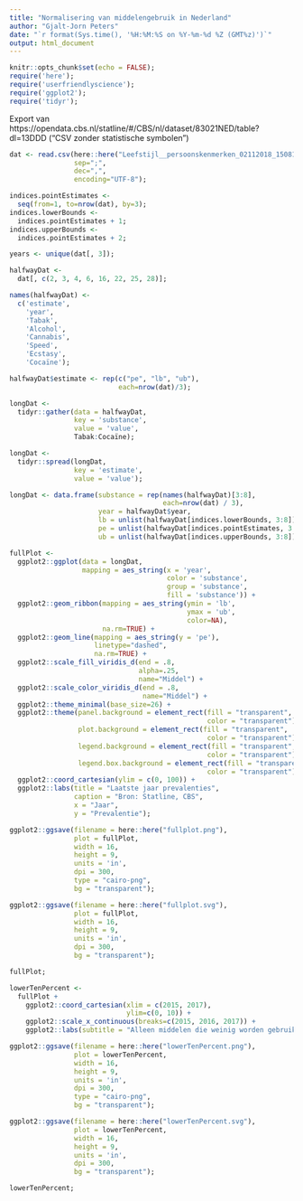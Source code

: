```yaml
---
title: "Normalisering van middelengebruik in Nederland"
author: "Gjalt-Jorn Peters"
date: "`r format(Sys.time(), '%H:%M:%S on %Y-%m-%d %Z (GMT%z)')`"
output: html_document
---
```


```r
knitr::opts_chunk$set(echo = FALSE);
require('here');
require('userfriendlyscience');
require('ggplot2');
require('tidyr');
```

Export van https://opendata.cbs.nl/statline/#/CBS/nl/dataset/83021NED/table?dl=13DDD ("CSV zonder statistische symbolen")

```r
dat <- read.csv(here::here("Leefstijl__persoonskenmerken_02112018_150819.csv"),
                sep=";",
                dec=",",
                encoding="UTF-8");

indices.pointEstimates <-
  seq(from=1, to=nrow(dat), by=3);
indices.lowerBounds <-
  indices.pointEstimates + 1;
indices.upperBounds <-
  indices.pointEstimates + 2;

years <- unique(dat[, 3]);

halfwayDat <-
  dat[, c(2, 3, 4, 6, 16, 22, 25, 28)];

names(halfwayDat) <-
  c('estimate',
    'year',
    'Tabak',
    'Alcohol',
    'Cannabis',
    'Speed',
    'Ecstasy',
    'Cocaïne');

halfwayDat$estimate <- rep(c("pe", "lb", "ub"),
                           each=nrow(dat)/3);

longDat <-
  tidyr::gather(data = halfwayDat,
                key = 'substance',
                value = 'value',
                Tabak:Cocaïne);

longDat <-
  tidyr::spread(longDat,
                key = 'estimate',
                value = 'value');

longDat <- data.frame(substance = rep(names(halfwayDat)[3:8],
                                      each=nrow(dat) / 3),
                      year = halfwayDat$year,
                      lb = unlist(halfwayDat[indices.lowerBounds, 3:8]),
                      pe = unlist(halfwayDat[indices.pointEstimates, 3:8]),
                      ub = unlist(halfwayDat[indices.upperBounds, 3:8]));

fullPlot <-
  ggplot2::ggplot(data = longDat,
                  mapping = aes_string(x = 'year',
                                       color = 'substance',
                                       group = 'substance',
                                       fill = 'substance')) +
  ggplot2::geom_ribbon(mapping = aes_string(ymin = 'lb',
                                            ymax = 'ub',
                                            color=NA),
                       na.rm=TRUE) +
  ggplot2::geom_line(mapping = aes_string(y = 'pe'),
                     linetype="dashed",
                     na.rm=TRUE) +
  ggplot2::scale_fill_viridis_d(end = .8,
                                alpha=.25,
                                name="Middel") +
  ggplot2::scale_color_viridis_d(end = .8,
                                 name="Middel") +
  ggplot2::theme_minimal(base_size=26) +
  ggplot2::theme(panel.background = element_rect(fill = "transparent",
                                                 color = "transparent"),
                 plot.background = element_rect(fill = "transparent",
                                                 color = "transparent"),
                 legend.background = element_rect(fill = "transparent",
                                                 color = "transparent"),
                 legend.box.background = element_rect(fill = "transparent",
                                                 color = "transparent")) +
  ggplot2::coord_cartesian(ylim = c(0, 100)) +
  ggplot2::labs(title = "Laatste jaar prevalenties",
                caption = "Bron: Statline, CBS",
                x = "Jaar",
                y = "Prevalentie");

ggplot2::ggsave(filename = here::here("fullplot.png"),
                plot = fullPlot,
                width = 16,
                height = 9,
                units = 'in',
                dpi = 300,
                type = "cairo-png",
                bg = "transparent");

ggplot2::ggsave(filename = here::here("fullplot.svg"),
                plot = fullPlot,
                width = 16,
                height = 9,
                units = 'in',
                dpi = 300,
                bg = "transparent");

fullPlot;

lowerTenPercent <- 
  fullPlot +
    ggplot2::coord_cartesian(xlim = c(2015, 2017),
                             ylim=c(0, 10)) +
    ggplot2::scale_x_continuous(breaks=c(2015, 2016, 2017)) +
    ggplot2::labs(subtitle = "Alleen middelen die weinig worden gebruikt");

ggplot2::ggsave(filename = here::here("lowerTenPercent.png"),
                plot = lowerTenPercent,
                width = 16,
                height = 9,
                units = 'in',
                dpi = 300,
                type = "cairo-png",
                bg = "transparent");

ggplot2::ggsave(filename = here::here("lowerTenPercent.svg"),
                plot = lowerTenPercent,
                width = 16,
                height = 9,
                units = 'in',
                dpi = 300,
                bg = "transparent");

lowerTenPercent;

```
